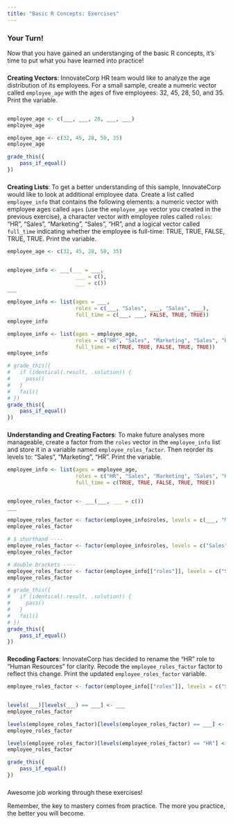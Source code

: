 ```yaml
---
title: "Basic R Concepts: Exercises"
---
```


### Your Turn!

Now that you have gained an understanging of the basic R concepts, it's time to put what you have learned into practice!  


###
**Creating Vectors**: InnovateCorp HR team would like to analyze the age distribution of its employees. For a small sample, create a numeric vector called `employee_age` with the ages of five employees: 32, 45, 28, 50, and 35. Print the variable.  

```r

```

```r
employee_age <- c(___, ___, 28, ___, ___)
employee_age
```

```r
employee_age <- c(32, 45, 28, 50, 35)
employee_age
```

```r
grade_this({
    pass_if_equal()
})
```


###
**Creating Lists**: To get a better understanding of this sample, InnovateCorp would like to look at additional employee data. Create a list called `employee_info` that contains the following elements: a numeric vector with employee ages called `ages` (use the `employee_age` vector you created in the previous exercise), a character vector with employee roles called `roles`: "HR", "Sales", "Marketing", "Sales", "HR", and a logical vector called `full_time` indicating whether the employee is full-time: TRUE, TRUE, FALSE, TRUE, TRUE. Print the variable.  

```r
employee_age <- c(32, 45, 28, 50, 35)
```

```r

```

```r
employee_info <- ___(___ = ___, 
                      ___ = c(), 
                      ___ = c())
___
```

```r
employee_info <- list(ages = ___, 
                      roles = c(___, "Sales", ___, "Sales", ___), 
                      full_time = c(___, ___, FALSE, TRUE, TRUE))
employee_info
```

```r
employee_info <- list(ages = employee_age, 
                      roles = c("HR", "Sales", "Marketing", "Sales", "HR"), 
                      full_time = c(TRUE, TRUE, FALSE, TRUE, TRUE))
employee_info
```

```r
# grade_this({
#   if (identical(.result, .solution)) {
#     pass()
#   }
#   fail()
# })
grade_this({
    pass_if_equal()
})
```


###
**Understanding and Creating Factors**: To make future analyses more manageable, create a factor from the `roles` vector in the `employee_info` list and store it in a variable named `employee_roles_factor`. Then reorder its levels to: "Sales", "Marketing", "HR". Print the variable.  

```r
employee_info <- list(ages = employee_age, 
                      roles = c("HR", "Sales", "Marketing", "Sales", "HR"), 
                      full_time = c(TRUE, TRUE, FALSE, TRUE, TRUE))
```

```r

```

```r
employee_roles_factor <- ___(___, ___ = c())
___
```

```r
employee_roles_factor <- factor(employee_info$roles, levels = c(___, "Marketing", ___))
employee_roles_factor
```

```r
# $ shorthand ----
employee_roles_factor <- factor(employee_info$roles, levels = c("Sales", "Marketing", "HR"))
employee_roles_factor

# double brackets ----
employee_roles_factor <- factor(employee_info[["roles"]], levels = c("Sales", "Marketing", "HR"))
employee_roles_factor
```

```r
# grade_this({
#   if (identical(.result, .solution)) {
#     pass()
#   }
#   fail()
# })
grade_this({
    pass_if_equal()
})
```


###
**Recoding Factors**: InnovateCorp has decided to rename the "HR" role to "Human Resources" for clarity. Recode the `employee_roles_factor` factor to reflect this change. Print the updated `employee_roles_factor` variable.  

```r
employee_roles_factor <- factor(employee_info[["roles"]], levels = c("Sales", "Marketing", "HR"))
```

```r

```

```r
levels(___)[levels(___) == ___] <- ___
employee_roles_factor
```

```r
levels(employee_roles_factor)[levels(employee_roles_factor) == ___] <- ___
employee_roles_factor
```

```r
levels(employee_roles_factor)[levels(employee_roles_factor) == "HR"] <- "Human Resources"
employee_roles_factor
```

```r
grade_this({
    pass_if_equal()
})
```


###
Awesome job working through these exercises!  

Remember, the key to mastery comes from practice. The more you practice, the better you will become.  

